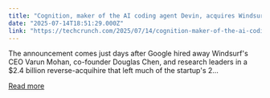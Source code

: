 ```yaml
---
title: "Cognition, maker of the AI coding agent Devin, acquires Windsurf"
date: "2025-07-14T18:51:29.000Z"
link: "https://techcrunch.com/2025/07/14/cognition-maker-of-the-ai-coding-agent-devin-acquires-windsurf/"
---
```


The announcement comes just days after Google hired away Windsurf's CEO Varun Mohan, co-founder Douglas Chen, and research leaders in a $2.4 billion reverse-acquihire that left much of the startup's 2...

[Read more](https://techcrunch.com/2025/07/14/cognition-maker-of-the-ai-coding-agent-devin-acquires-windsurf/)
